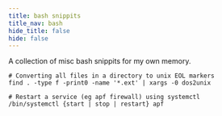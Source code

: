 ```yaml
---
title: bash snippits
title_nav: bash
hide_title: false
hide: false
---
```


A collection of misc bash snippits for my own memory.

```
# Converting all files in a directory to unix EOL markers
find . -type f -print0 -name '*.ext' | xargs -0 dos2unix

# Restart a service (eg apf firewall) using systemctl
/bin/systemctl {start | stop | restart} apf
```
